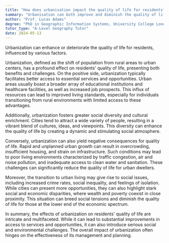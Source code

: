 ```yaml
---
title: "How does urbanisation impact the quality of life for residents?"
summary: "Urbanisation can both improve and diminish the quality of life for residents, depending on various factors."
author: "Prof. Lucas Adams"
degree: "PhD in Geographic Information Systems, University College London"
tutor_type: "A-Level Geography Tutor"
date: 2024-05-13
---
```


Urbanization can enhance or deteriorate the quality of life for residents, influenced by various factors.

Urbanization, defined as the shift of population from rural areas to urban centers, has a profound effect on residents' quality of life, presenting both benefits and challenges. On the positive side, urbanization typically facilitates better access to essential services and opportunities. Urban areas usually boast a broader array of educational institutions and healthcare facilities, as well as increased job prospects. This influx of resources can lead to improved living standards, especially for individuals transitioning from rural environments with limited access to these advantages.

Additionally, urbanization fosters greater social diversity and cultural enrichment. Cities tend to attract a wide variety of people, resulting in a vibrant blend of cultures, ideas, and viewpoints. This diversity can enhance the quality of life by creating a dynamic and stimulating social atmosphere.

Conversely, urbanization can also yield negative consequences for quality of life. Rapid and unplanned urban growth can result in overcrowding, insufficient housing, and strain on infrastructure. Such conditions may lead to poor living environments characterized by traffic congestion, air and noise pollution, and inadequate access to clean water and sanitation. These challenges can significantly reduce the quality of life for urban dwellers.

Moreover, the transition to urban living may give rise to social issues, including increased crime rates, social inequality, and feelings of isolation. While cities can present more opportunities, they can also highlight stark social and economic disparities, where wealth and poverty coexist in close proximity. This situation can breed social tensions and diminish the quality of life for those at the lower end of the economic spectrum.

In summary, the effects of urbanization on residents' quality of life are intricate and multifaceted. While it can lead to substantial improvements in access to services and opportunities, it can also introduce serious social and environmental challenges. The overall impact of urbanization often hinges on the effectiveness of its management and planning.
    